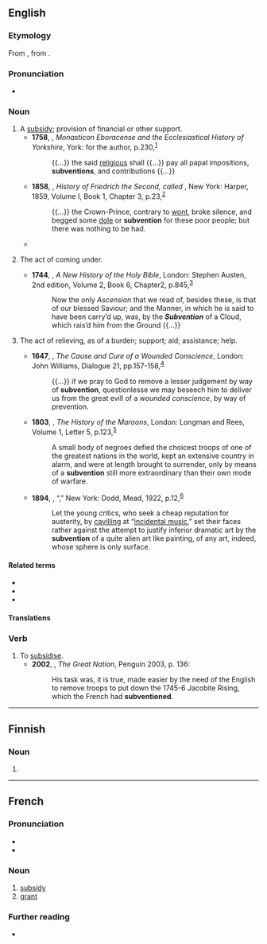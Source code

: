 {{also|Subvention}}
==English==

===Etymology===
From {{der|en|frm|subvention}}, from {{etyl|LL.|en}} {{m|la|subventio}}.

===Pronunciation===
* {{a|UK}} {{IPA|/sʌbˈvɛnʃ(ə)n/|lang=en}}

===Noun===
{{en-noun|~}}

# A [[subsidy]]; provision of financial or other support.
#* '''1758''', {{w|John Burton (antiquary)|John Burton}}, ''Monasticon Eboracense and the Ecclesiastical History of Yorkshire'', York: for the author, p.{{nbsp}}230,<sup>[https://catalog.hathitrust.org/Record/009037965]</sup>
#*: {{...}} the said [[religious#Noun|religious]] shall {{...}} pay all papal impositions, '''subventions''', and contributions {{...}}
#* '''1858''', {{w|Thomas Carlyle}}, ''History of Friedrich the Second, called {{w|Frederick the Great}}'', New York: Harper, 1859, Volume I, Book 1, Chapter 3, p.{{nbsp}}23,<sup>[https://catalog.hathitrust.org/Record/011539928]</sup>
#*: {{...}} the Crown-Prince, contrary to [[wont]], broke silence, and begged some [[dole]] or '''subvention''' for these poor people; but there was nothing to be had.
#* {{quote-book
|lang=en
|year=1986
|author={{w|John le Carré}}
|title={{w|A Perfect Spy}}
|section=
|passage= Inside its skirts he carried his shopping for Miss Dubber: the bacon from Mr. Aitken, only mind and tell him he's to cut it on number five, give him half a chance he'll make it thicker. And tell that Mr. Crosse three of his tomatoes were rotten last week, not just bad, rotten. If I don't have replacements I'll never go to him again. Pym had followed her instructions to the letter, though not with the ferocity she would have wished, for both Crosse and Aitken were recipients of his secret '''subventions''', and for years had been sending Miss Dubber bills for only half what she had spent.}}
# {{lb|en|obsolete}} The act of coming under.
#* '''1744''', {{w|Thomas Stackhouse}}, ''A New History of the Holy Bible'', London: Stephen Austen, 2nd edition, Volume 2, Book 6, Chapter{{nbsp}}2, p.{{nbsp}}845,<sup>[https://catalog.hathitrust.org/Record/001409542]</sup>
#*: Now the only ''Ascension'' that we read of, besides these, is that of our blessed Saviour; and the Manner, in which he is said to have been carry’d up, was, by the '''''Subvention''''' of a Cloud, which rais’d him from the Ground {{...}}
# {{lb|en|archaic}} The act of relieving, as of a burden; support; aid; assistance; help.
#* '''1647''', {{w|Thomas Fuller}}, ''The Cause and Cure of a Wounded Conscience'', London: John Williams, Dialogue 21, pp.{{nbsp}}157-158,<sup>[http://name.umdl.umich.edu/A40653.0001.001]</sup>
#*: {{...}} if we pray to God to remove a lesser judgement by way of '''subvention''', questionlesse we may beseech him to deliver us from the great evill of a ''wounded conscience'', by way of prevention.
#* '''1803''', {{w|Robert Charles Dallas}}, ''The History of the Maroons'', London: Longman and Rees, Volume 1, Letter 5, p.{{nbsp}}123,<sup>[https://archive.org/details/cihm_44228]</sup>
#*: A small body of negroes defied the choicest troops of one of the greatest nations in the world, kept an extensive country in alarm, and were at length brought to surrender, only by means of a '''subvention''' still more extraordinary than their own mode of warfare.
#* '''1894''', {{w|Max Beerbohm}}, “{{w|A Defence of Cosmetics}},” New York: Dodd, Mead, 1922, p.{{nbsp}}12,<sup>[https://archive.org/details/defenceofcosmeti00beeruoft]</sup>
#*: Let the young critics, who seek a cheap reputation for austerity, by [[cavil]]ling at “[[incidental music]],” set their faces rather against the attempt to justify inferior dramatic art by the '''subvention''' of a quite alien art like painting, of any art, indeed, whose sphere is only surface.

====Related terms====
* {{l|en|subvent}}
* {{l|en|subventionary}}
* {{l|en|subventionize}}

====Translations====
{{trans-see|subsidy}}

===Verb===
{{en-verb}}

# To [[subsidise]].
#* '''2002''', {{w|Colin Jones (historian)|Colin Jones}}, ''The Great Nation'', Penguin 2003, p. 136:
#*: His task was, it is true, made easier by the need of the English to remove troops to put down the 1745-6 Jacobite Rising, which the French had '''subventioned'''.

----

==Finnish==

===Noun===
{{head|fi|noun form}}

# {{fi-form of|case=genitive|pl=singular|subventio}}

----

==French==

===Pronunciation===
* {{fr-IPA}}
* {{audio|Fr-subvention.ogg|Audio|lang=fr}}

===Noun===
{{fr-noun|f}}

# [[subsidy]]
# [[grant]]

===Further reading===
* {{R:TLFi}}